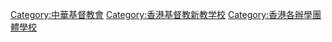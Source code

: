 [[Category:中華基督教會|Category:中華基督教會]]
[[Category:香港基督教新教学校|Category:香港基督教新教学校]]
[[Category:香港各辦學團體學校|Category:香港各辦學團體學校]]